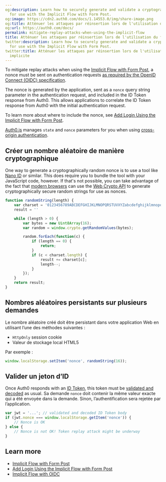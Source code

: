 ```yaml
---
og:description: Learn how to securely generate and validate a cryptographic nonce
  for use with the Implicit Flow with Form Post.
og:image: https://cdn2.auth0.com/docs/1.14553.0/img/share-image.png
og:title: Atténuer les attaques par réinsertion lors de l'utilisation du flux implicite
og:url: https://auth0.com/docs/
permalink: mitigate-replay-attacks-when-using-the-implicit-flow
title: Atténuer les attaques par réinsertion lors de l'utilisation du flux implicite
twitter:description: Learn how to securely generate and validate a cryptographic nonce
  for use with the Implicit Flow with Form Post.
twitter:title: Atténuer les attaques par réinsertion lors de l'utilisation du flux
  implicite
---
```


To mitigate replay attacks when using the [Implicit Flow with Form Post](/docs/get-started/authentication-and-authorization-flow/implicit-flow-with-form-post), a <Tooltip tip="Nonce: Arbitrary number issued once in an authentication protocol to detect and prevent replay attacks." cta="View Glossary" href="/docs/glossary?term=nonce">nonce</Tooltip> must be sent on authentication requests [as required by the OpenID Connect (OIDC) specification](https://openid.net/specs/openid-connect-core-1_0.html#ImplicitAuthRequest).

The nonce is generated by the application, sent as a `nonce` query string parameter in the authentication request, and included in the <Tooltip tip="ID Token: Credential meant for the client itself, rather than for accessing a resource." cta="View Glossary" href="/docs/glossary?term=ID+Token">ID Token</Tooltip> response from Auth0. This allows applications to correlate the ID Token response from Auth0 with the initial authentication request.

To learn more about where to include the nonce, see [Add Login Using the Implicit Flow with Form Post](/docs/get-started/authentication-and-authorization-flow/implicit-flow-with-form-post/add-login-using-the-implicit-flow-with-form-post).

<Callout icon="file-lines" color="#0EA5E9" iconType="regular">

[Auth0.js](/docs/libraries/auth0js) manages `state` and `nonce` parameters for you when using [cross-origin authentication](/docs/authenticate/login/cross-origin-authentication).

</Callout>

## Créer un nombre aléatoire de manière cryptographique

One way to generate a cryptographically random nonce is to use a tool like [Nano ID](https://github.com/ai/nanoid) or similar. This does require you to bundle the tool with your JavaScript code, however. If that's not possible, you can take advantage of the fact that [modern browsers](http://caniuse.com/#feat=cryptography) can use the [Web Crypto API](https://www.w3.org/TR/WebCryptoAPI/) to generate cryptographically secure random strings for use as nonces.

```javascript lines
function randomString(length) {
    var charset = '0123456789ABCDEFGHIJKLMNOPQRSTUVXYZabcdefghijklmnopqrstuvwxyz+/'
    result = ''

    while (length > 0) {
        var bytes = new Uint8Array(16);
        var random = window.crypto.getRandomValues(bytes);

        random.forEach(function(c) {
            if (length == 0) {
                return;
            }
            if (c < charset.length) {
                result += charset[c];
                length--;
            }
        });
    }
    return result;
}
```






## Nombres aléatoires persistants sur plusieurs demandes

Le nombre aléatoire créé doit être persistant dans votre application Web en utilisant l’une des méthodes suivantes :

* `HttpOnly` <Tooltip tip="Session Cookie: Entity that, when present, allows the user to be considered authenticated." cta="View Glossary" href="/docs/glossary?term=session+cookie">session cookie</Tooltip>
* Valeur de stockage local HTML5

Par exemple :

```js lines
window.localStorage.setItem('nonce', randomString(16));
```






## Valider un jeton d’ID

Once Auth0 responds with an [ID Token](/docs/secure/tokens/id-tokens), this token must be [validated and decoded](/docs/secure/tokens/id-tokens/validate-id-tokens) as usual.
Sa demande `nonce` doit contenir la même valeur exacte qui a été envoyée dans la demande.
Sinon, l’authentification sera rejetée par l’application.

```javascript lines
var jwt = '...'; // validated and decoded ID Token body
if (jwt.nonce === window.localStorage.getItem('nonce')) {
    // Nonce is OK
} else {
    // Nonce is not OK! Token replay attack might be underway
}
```






## Learn more

* [Implicit Flow with Form Post](/docs/get-started/authentication-and-authorization-flow/implicit-flow-with-form-post)
* [Add Login Using the Implicit Flow with Form Post](/docs/get-started/authentication-and-authorization-flow/implicit-flow-with-form-post/add-login-using-the-implicit-flow-with-form-post)
* [Implicit Flow with OIDC](/docs/authenticate/login/oidc-conformant-authentication/oidc-adoption-implicit-flow)